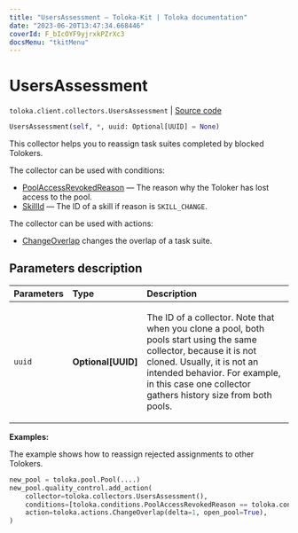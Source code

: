 ```yaml
---
title: "UsersAssessment — Toloka-Kit | Toloka documentation"
date: "2023-06-20T13:47:34.668446"
coverId: F_bIcOYF9yjrxkPZrXc3
docsMenu: "tkitMenu"
---
```


# UsersAssessment

`toloka.client.collectors.UsersAssessment` | [Source code](https://github.com/Toloka/toloka-kit/blob/v1.2.0/src/client/collectors.py#L501)

```python
UsersAssessment(self, *, uuid: Optional[UUID] = None)
```

This collector helps you to reassign task suites completed by blocked Tolokers.

The collector can be used with conditions:
* [PoolAccessRevokedReason](/docs/toloka-kit/reference/toloka.client.conditions.PoolAccessRevokedReason) — The reason why the Toloker has lost access to the pool.
* [SkillId](/docs/toloka-kit/reference/toloka.client.conditions.SkillId) — The ID of a skill if reason is `SKILL_CHANGE`.

The collector can be used with actions:
* [ChangeOverlap](/docs/toloka-kit/reference/toloka.client.actions.ChangeOverlap) changes the overlap of a task suite.

## Parameters description

| Parameters | Type | Description |
| :----------| :----| :-----------|
`uuid`|**Optional\[UUID\]**|<p>The ID of a collector. Note that when you clone a pool, both pools start using the same collector, because it is not cloned. Usually, it is not an intended behavior. For example, in this case one collector gathers history size from both pools.</p>

**Examples:**

The example shows how to reassign rejected assignments to other Tolokers.

```python
new_pool = toloka.pool.Pool(....)
new_pool.quality_control.add_action(
    collector=toloka.collectors.UsersAssessment(),
    conditions=[toloka.conditions.PoolAccessRevokedReason == toloka.conditions.PoolAccessRevokedReason.RESTRICTION],
    action=toloka.actions.ChangeOverlap(delta=1, open_pool=True),
)
```